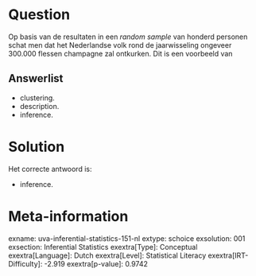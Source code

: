 Question
========

Op basis van de resultaten in een *random sample* van honderd personen
schat men dat het Nederlandse volk rond de jaarwisseling ongeveer
300.000 flessen champagne zal ontkurken. Dit is een voorbeeld van

Answerlist
----------

* clustering.
* description.
* inference.

Solution
========

Het correcte antwoord is: 

* inference.

Meta-information
================
exname: uva-inferential-statistics-151-nl
extype: schoice
exsolution: 001
exsection: Inferential Statistics
exextra[Type]: Conceptual
exextra[Language]: Dutch
exextra[Level]: Statistical Literacy
exextra[IRT-Difficulty]: -2.919
exextra[p-value]: 0.9742
